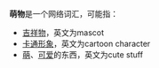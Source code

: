 '''萌物'''是一个网络词汇，可能指：
*[[吉祥物|吉祥物]]，英文为mascot
*[[卡通形象|卡通形象]]，英文为cartoon character
*[[萌|萌]]、[[可爱|可爱]]的东西，英文为cute stuff

{{Disambiguation|cat=二字消歧义}}